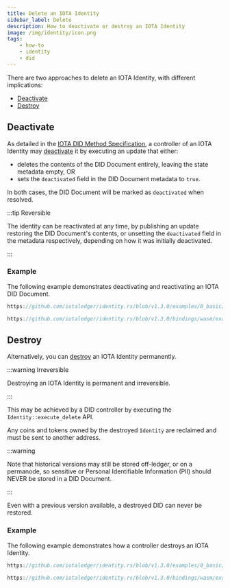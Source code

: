 ```yaml
---
title: Delete an IOTA Identity
sidebar_label: Delete
description: How to deactivate or destroy an IOTA Identity
image: /img/identity/icon.png
tags:
    - how-to
    - identity
    - did
---
```



There are two approaches to delete an IOTA Identity, with different implications:

-   [Deactivate](#deactivate)
-   [Destroy](#destroy)

## Deactivate

As detailed in the [IOTA DID Method Specification](../../../../references/iota-identity/iota-did-method-spec.mdx#deactivate),
a controller of an IOTA Identity may [deactivate](https://www.w3.org/TR/did-core/#did-document-metadata) it by executing an update that either:

-   deletes the contents of the DID Document entirely, leaving the state metadata empty, OR
-   sets the `deactivated` field in the DID Document metadata to `true`.

In both cases, the DID Document will be marked as `deactivated` when resolved.

:::tip Reversible

The identity can be reactivated at any time, by publishing an update restoring the DID Document's contents,
or unsetting the `deactivated` field in the metadata respectively, depending on how it was initially deactivated.

:::

### Example

The following example demonstrates deactivating and reactivating an IOTA DID Document.

<Tabs groupId="language" queryString>
<TabItem value="rust" label="Rust">

```rust reference
https://github.com/iotaledger/identity.rs/blob/v1.3.0/examples/0_basic/3_deactivate_did.rs
```

</TabItem>
<TabItem value="typescript-node" label="Typescript (Node.js)">

```ts reference
https://github.com/iotaledger/identity.rs/blob/v1.3.0/bindings/wasm/examples/src/0_basic/3_deactivate_did.ts
```

</TabItem>
</Tabs>

## Destroy

Alternatively, you can [destroy](../../../../references/iota-identity/iota-did-method-spec.mdx#destroy) an IOTA Identity permanently.

:::warning Irreversible

Destroying an IOTA Identity is permanent and irreversible.

:::

This may be achieved by a DID controller by executing the `Identity::execute_delete` API.

Any coins and tokens owned by the destroyed `Identity` are reclaimed and must be sent to another address.

:::warning

Note that historical versions may still be stored off-ledger, or on a permanode,
so sensitive or Personal Identifiable Information (PII) should NEVER be stored in a DID Document.

:::

Even with a previous version available, a destroyed DID can never be restored.

### Example

The following example demonstrates how a controller destroys an IOTA Identity.

<Tabs groupId="language" queryString>
<TabItem value="rust" label="Rust">

```rust reference
https://github.com/iotaledger/identity.rs/blob/v1.3.0/examples/0_basic/4_delete_did.rs
```

</TabItem>
<TabItem value="typescript-node" label="Typescript (Node.js)">

```ts reference
https://github.com/iotaledger/identity.rs/blob/v1.3.0/bindings/wasm/examples/src/0_basic/4_delete_did.ts
```

</TabItem>
</Tabs>
